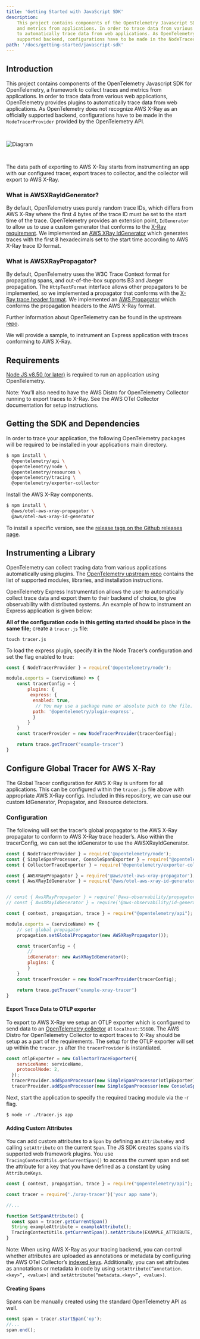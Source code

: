 ```yaml
---
title: 'Getting Started with JavaScript SDK'
description:
    This project contains components of the OpenTelemetry Javascript SDK for OpenTelemetry, a framework to collect traces
    and metrics from applications. In order to trace data from various web applications, OpenTelemetry provides plugins
    to automatically trace data from web applications. As OpenTelemetry does not recognize AWS X-Ray as an officially
    supported backend, configurations have to be made in the NodeTracerProvider provided by the OpenTelemetry API.
path: '/docs/getting-started/javascript-sdk'
---
```



## Introduction

This project contains components of the OpenTelemetry Javascript SDK for OpenTelemetry, a framework to collect traces
and metrics from applications. In order to trace data from various web applications, OpenTelemetry provides plugins to
automatically trace data from web applications. As OpenTelemetry does not recognize AWS X-Ray as an officially supported
backend, configurations have to be made in the `NodeTracerProvider` provided by the OpenTelemetry API.

<img src={img15} alt="Diagram" style="margin: 30px 0;" />

The data path of exporting to AWS X-Ray starts from instrumenting an app with our configured tracer, export traces to
collector, and the collector will export to AWS X-Ray.

### What is AWSXRayIdGenerator?

By default, OpenTelemetry uses purely random trace IDs, which differs from AWS X-Ray where the first 4 bytes of the trace
ID must be set to the start time of the trace. OpenTelemetry provides an extension point, `IdGenerator` to allow us to
use a custom generator that conforms to the [X-Ray requirement](https://docs.aws.amazon.com/xray/latest/devguide/xray-api-sendingdata.html).
We implemented an [AWS XRay IdGenerator](https://github.com/aws-observability/aws-otel-js/tree/master/packages/opentelemetry-id-generator-aws-xray)
which generates traces with the first 8 hexadecimals set to the start time according to AWS X-Ray trace ID format.

### What is AWSXRayPropagator?

By default, OpenTelemetry uses the W3C Trace Context format for propagating spans, and out-of-the-box supports B3 and
Jaeger propagation. The `HttpTextFormat` interface allows other propagators to be implemented, so we implemented a
propagator that conforms with
the [X-Ray trace header format](https://docs.aws.amazon.com/xray/latest/devguide/xray-concepts.html#xray-concepts-tracingheader).
We implemented an [AWS Propagator](https://github.com/aws-observability/aws-otel-js/tree/master/packages/opentelemetry-propagator-aws-xray) which
conforms the propagation headers to the AWS X-Ray format.

Further information about OpenTelemetry can be found in the upstream [repo](https://github.com/open-telemetry/opentelemetry-js).

We will provide a sample, to instrument an Express application with traces conforming to AWS X-Ray.

<SectionSeparator />

## Requirements

[Node JS v8.50 (or later)](https://nodejs.org/en/download/) is required to run an application using OpenTelemetry.

Note: You’ll also need to have the AWS Distro for OpenTelemetry Collector running to export traces to X-Ray.
See the AWS OTel Collector documentation for setup instructions.

<SectionSeparator />

## Getting the SDK and Dependencies

In order to trace your application, the following OpenTelemetry packages will be required to be installed in your applications main directory.

```bash lineNumbers=true
$ npm install \
  @opentelemetry/api \
  @opentelemetry/node \
  @opentelemetry/resources \
  @opentelemetry/tracing \
  @opentelemetry/exporter-collector
```

Install the AWS X-Ray components.

```bash lineNumbers=true
$ npm install \
  @aws/otel-aws-xray-propagator \
  @aws/otel-aws-xray-id-generator
```

To install a specific version, see the [release tags on the Github releases page](https://github.com/aws-observability/aws-otel-js/releases).

<SectionSeparator />

## Instrumenting a Library

OpenTelemetry can collect tracing data from various applications automatically using plugins.
The [OpenTelemetry upstream repo](https://github.com/open-telemetry/opentelemetry-js#plugins) contains the list of
supported modules, libraries, and installation instructions.

OpenTelemetry Express Instrumentation allows the user to automatically collect trace data and export them to their backend
of choice, to give observability with distributed systems. An example of how to instrument an Express application is given below:

**All of the configuration code in this getting started should be place in the same file;** create a `tracer.js` file:

```
touch tracer.js
```

To load the express plugin, specify it in the Node Tracer’s configuration and set the flag enabled to true:

```javascript title=tracer.js lineNumbers=true
const { NodeTracerProvider } = require('@opentelemetry/node');

module.exports = (serviceName) => {
    const tracerConfig = {
        plugins: {
         express: {
          enabled: true,
           // You may use a package name or absolute path to the file.
          path: '@opentelemetry/plugin-express',
          }
        }
    }
    const tracerProvider = new NodeTracerProvider(tracerConfig);

    return trace.getTracer("example-tracer")
}
```

<SectionSeparator />

## Configure Global Tracer for AWS X-Ray

The Global Tracer configuration for AWS X-Ray is uniform for all applications. This can be configured within
the `tracer.js` file above with appropriate AWS X-Ray configs. Included in this repository, we can use our custom
IdGenerator, Propagator, and Resource detectors.

### Configuration

The following will set the tracer’s global propagator to the AWS X-Ray propagator to conform to AWS X-Ray trace header’s.
Also within the tracerConfig, we can set the idGenerator to use the AWSXRayIdGenerator.

```javascript title=tracer.js lineNumbers=true
const { NodeTracerProvider } = require('@opentelemetry/node');
const { SimpleSpanProcessor, ConsoleSpanExporter } = require("@opentelemetry/tracing");
const { CollectorTraceExporter } = require('@opentelemetry/exporter-collector');

const { AWSXRayPropagator } = require('@aws/otel-aws-xray-propagator');
const { AwsXRayIdGenerator } = require('@aws/otel-aws-xray-id-generator');


// const { AwsXRayPropagator } = require('@aws-observability/propagator-aws-xray');
// const { AwsXRayIdGenerator } = require('@aws-observability/id-generator-aws-xray');

const { context, propagation, trace } = require("@opentelemetry/api");

module.exports = (serviceName) => {
    // set global propagator
    propagation.setGlobalPropagator(new AWSXRayPropagator());

    const tracerConfig = {
        //
        idGenerator: new AwsXRayIdGenerator();
        plugins: {
        }
    }
    const tracerProvider = new NodeTracerProvider(tracerConfig);

    return trace.getTracer("example-xray-tracer")
}
```

#### Export Trace Data to OTLP exporter

To export to AWS X-Ray we setup an OTLP exporter which is configured to send data to
an [OpenTelemetry collector](https://github.com/open-telemetry/opentelemetry-collector/blob/master/receiver/otlpreceiver/README.md)
at `localhost:55680`. The AWS Distro for OpenTelemetry Collector to export traces to X-Ray should be setup as a part of the
requirements. The setup for the OTLP exporter will set up within the `tracer.js` after the `tracerProvider` is instantiated.

```javascript title=tracer.js lineNumbers=true
const otlpExporter = new CollectorTraceExporter({
    serviceName: serviceName,
    protocolNode: 2,
  });
  tracerProvider.addSpanProcessor(new SimpleSpanProcessor(otlpExporter));
  tracerProvider.addSpanProcessor(new SimpleSpanProcessor(new ConsoleSpanExporter()));
```

Next, start the application to specify the required tracing module via the -r flag.

```
$ node -r ./tracer.js app
```

#### Adding Custom Attributes

You can add custom attributes to a `Span` by defining an `AttributeKey` and calling `setAttribute`
on the current `Span`. The JS SDK creates spans via it’s supported web framework plugins. You
use `TracingContextUtils.getCurrentSpan()` to access the current span and set the attribute for a key that you have
defined as a constant by using `AttributeKeys`.

```javascript title=tracer.js lineNumbers=true
const { context, propagation, trace } = require("@opentelemetry/api");

const tracer = require('./xray-tracer')('your app name');

//...

function SetSpanAttribute() {
  const span = tracer.getCurrentSpan()
  String exampleAttribute = exampleAttribute();
  TracingContextUtils.getCurrentSpan().setAttribute(EXAMPLE_ATTRIBUTE, exampleAttribute);
}
```

Note: When using AWS X-Ray as your tracing backend, you can control whether attributes are uploaded as annotations or
metadata by configuring the AWS OTel Collector’s
[indexed keys](https://github.com/open-telemetry/opentelemetry-collector-contrib/tree/master/exporter/awsxrayexporter#exporter-configuration).
Additionally, you can set attributes as annotations or metadata in code by using `setAttribute(“annotation.<key>”, <value>)`
and `setAttribute(“metadata.<key>”, <value>)`.

#### Creating Spans

Spans can be manually created using the standard OpenTelemetry API as well.

```javascript title=tracer.js lineNumbers=true
const span = tracer.startSpan('op');
//...
span.end();
```
